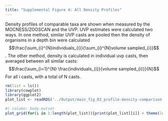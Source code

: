```yaml
---
title: "Supplemental Figure 4: All Density Profiles"
---
```

  
Density profiles of comparable taxa are shown when measured by the MOCNESS/ZOOSCAN and the UVP. UVP estimates were calculated two ways. In one method, similar UVP casts are pooled then the density of organisms in a depth bin were calculated $$\frac{\sum_{i}^{N}individuals_{i}}{\sum_{i}^{N}volume sampled_{i}}$$. The other method, density is calculated in individual uvp casts, then averaged between all similar casts: $$\frac{\sum_{i=1}^{N} \frac{individuals_{i}}{volume sampled_{i}}}{N}$$ For all i casts, with a total of N casts.

```r
rm(list = ls())
library(cowplot)
library(ggplot2)
plot_list <- readRDS('../Output/main_fig_03_profile-density-comparison.rds')
```


```r
#| column: body-outset
plot_grid(for(i in 1:length(plot_list)){print(plot_list[[i]] + theme(legend.position = 'bottom'))}, ncol = 3)
```